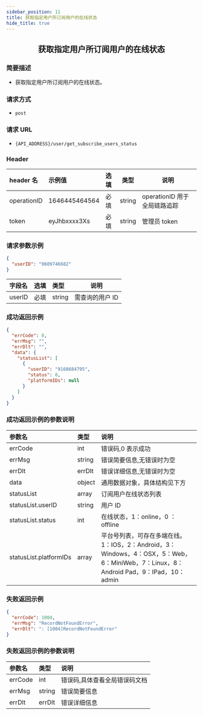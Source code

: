 ```yaml
---
sidebar_position: 11
title: 获取指定用户所订阅用户的在线状态
hide_title: true
---
```


<center>

## 获取指定用户所订阅用户的在线状态

</center>

### 简要描述

- 获取指定用户所订阅用户的在线状态。

### 请求方式

- `post`

### 请求 URL

- `{API_ADDRESS}/user/get_subscribe_users_status`

### Header

| header 名   | 示例值        | 选填 | 类型   | 说明                         |
| :---------- | :------------ | :--- | ------ | ---------------------------- |
| operationID | 1646445464564 | 必填 | string | operationID 用于全局链路追踪 |
| token       | eyJhbxxxx3Xs  | 必填 | string | 管理员 token                 |

### 请求参数示例

```json
{
  "userID": "9609746682"
}
```

| 字段名 | 选填 | 类型   | 说明            |
| :----- | :--- | :----- | --------------- |
| userID | 必填 | string | 需查询的用户 ID |

### 成功返回示例

```json
{
  "errCode": 0,
  "errMsg": "",
  "errDlt": "",
  "data": {
    "statusList": [
      {
        "userID": "9168684795",
        "status": 0,
        "platformIDs": null
      }
    ]
  }
}
```

### 成功返回示例的参数说明

| 参数名                 | 类型   | 说明                                                                                                                               |
| :--------------------- | :----- | :--------------------------------------------------------------------------------------------------------------------------------- |
| errCode                | int    | 错误码,0 表示成功                                                                                                                  |
| errMsg                 | string | 错误简要信息,无错误时为空                                                                                                          |
| errDlt                 | errDlt | 错误详细信息,无错误时为空                                                                                                          |
| data                   | object | 通用数据对象，具体结构见下方                                                                                                       |
| statusList             | array  | 订阅用户在线状态列表                                                                                                               |
| statusList.userID      | string | 用户 ID                                                                                                                            |
| statusList.status      | int    | 在线状态，1：online，0 ：offline                                                                                                   |
| statusList.platformIDs | array  | 平台号列表，可存在多端在线。1：IOS，2：Android，3：Windows，4：OSX，5：Web，6：MiniWeb，7：Linux，8：Android Pad，9：IPad，10：admin |

### 失败返回示例

```json
{
  "errCode": 1004,
  "errMsg": "RecordNotFoundError",
  "errDlt": ": [1004]RecordNotFoundError"
}
```

### 失败返回示例的参数说明

| 参数名  | 类型   | 说明                          |
| :------ | :----- | :---------------------------- |
| errCode | int    | 错误码,具体查看全局错误码文档 |
| errMsg  | string | 错误简要信息                  |
| errDlt  | errDlt | 错误详细信息                  |

